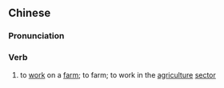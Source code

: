 {{also|务农}}
==Chinese==
{{zh-forms|s=务农}}

===Pronunciation===
{{zh-pron
|m=wùnóng
|c=mou6 nung4
|cat=v
}}

===Verb===
{{zh-verb}}

# to [[work]] on a [[farm]]; to farm; to work in the [[agriculture]] [[sector]]